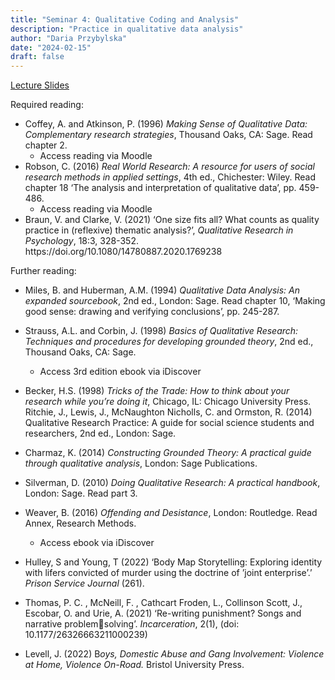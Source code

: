 ```yaml
---
title: "Seminar 4: Qualitative Coding and Analysis"
description: "Practice in qualitative data analysis"
author: "Daria Przybylska"
date: "2024-02-15"
draft: false
---
```


[Lecture Slides](https://clanfear.github.io/ioc_crmw/_lectures/)

Required reading:

* Coffey, A. and Atkinson, P. (1996) *Making Sense of Qualitative Data: Complementary research strategies*, Thousand Oaks, CA: Sage. Read chapter 2.
   * Access reading via Moodle

* Robson, C. (2016) *Real World Research: A resource for users of social research methods in applied settings*, 4th ed., Chichester: Wiley. Read chapter 18 'The analysis and interpretation of qualitative data', pp. 459-486.
   * Access reading via Moodle

* Braun, V. and Clarke, V. (2021) 'One size fits all? What counts as quality practice in (reflexive) thematic analysis?', *Qualitative Research in Psychology*, 18:3, 328-352. https://doi.org/10.1080/14780887.2020.1769238

Further reading:

* Miles, B. and Huberman, A.M. (1994) *Qualitative Data Analysis: An expanded sourcebook*, 2nd ed., London: Sage. Read chapter 10, ‘Making good sense: drawing and verifying conclusions’, pp. 245-287.

* Strauss, A.L. and Corbin, J. (1998) *Basics of Qualitative Research: Techniques and procedures for developing grounded theory*, 2nd ed., Thousand Oaks, CA: Sage.
   * Access 3rd edition ebook via iDiscover

* Becker, H.S. (1998) *Tricks of the Trade: How to think about your research while you’re doing it*, Chicago, IL: Chicago University Press.
Ritchie, J., Lewis, J., McNaughton Nicholls, C. and Ormston, R. (2014) Qualitative Research Practice: A guide for social science students and researchers, 2nd ed., London: Sage.

* Charmaz, K. (2014) *Constructing Grounded Theory: A practical guide through qualitative analysis*, London: Sage Publications.

* Silverman, D. (2010) *Doing Qualitative Research: A practical handbook*, London: Sage. Read part 3.

* Weaver, B. (2016) *Offending and Desistance*, London: Routledge.  Read Annex, Research Methods.
   * Access ebook via iDiscover
   
* Hulley, S and Young, T (2022) ‘Body Map Storytelling: Exploring identity with lifers convicted of murder using the doctrine of 'joint enterprise'.’ *Prison Service Journal* (261).

* Thomas, P. C. , McNeill, F. , Cathcart Froden, L., Collinson Scott, J., Escobar, O. and Urie, A. (2021) ‘Re-writing punishment? Songs and narrative problemsolving’. *Incarceration*, 2(1), (doi: 10.1177/26326663211000239)

* Levell, J. (2022) B*oys, Domestic Abuse and Gang Involvement: Violence at Home, Violence On-Road.* Bristol University Press.

